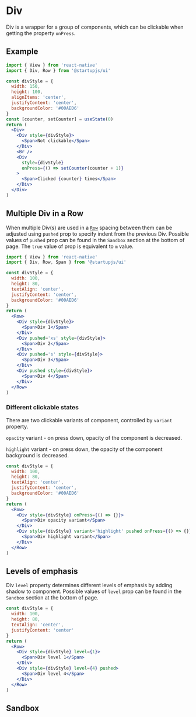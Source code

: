 
# Div

Div is a wrapper for a group of components, which can be clickable when getting the property `onPress`.

## Example

```jsx
import { View } from 'react-native'
import { Div, Row } from '@startupjs/ui'
```

```jsx example
const divStyle = {
  width: 150,
  height: 100,
  alignItems: 'center',
  justifyContent: 'center',
  backgroundColor: '#00AED6'
}
const [counter, setCounter] = useState(0)
return (
  <Div>
    <Div style={divStyle}>
      <Span>Not clickable</Span>
    </Div>
    <Br />
    <Div
      style={divStyle}
      onPress={() => setCounter(counter + 1)}
    >
      <Span>Clicked {counter} times</Span>
    </Div>
  </Div>
)
```

## Multiple Div in a Row

When multiple Div(s) are used in a [`Row`](/docs/en/Row) spacing between them can be adjusted using `pushed` prop to specify indent from the previous Div. Possible values of `pushed` prop can be found in the `Sandbox` section at the bottom of page. The `true` value of prop is equivalent to `m` value.

```jsx
import { View } from 'react-native'
import { Div, Row, Span } from '@startupjs/ui'
```

```jsx example
const divStyle = {
  width: 100,
  height: 80,
  textAlign: 'center',
  justifyContent: 'center',
  backgroundColor: '#00AED6'
}
return (
  <Row>
    <Div style={divStyle}>
      <Span>Div 1</Span>
    </Div>
    <Div pushed='xs' style={divStyle}>
      <Span>Div 2</Span>
    </Div>
    <Div pushed='s' style={divStyle}>
      <Span>Div 3</Span>
    </Div>
    <Div pushed style={divStyle}>
      <Span>Div 4</Span>
    </Div>
  </Row>
)
```

### Different clickable states

There are two clickable variants of component, controlled by `variant` property.

`opacity` variant - on press down, opacity of the component is decreased.

`highlight` variant - on press down, the opacity of the component background  is decreased.

```jsx example
const divStyle = {
  width: 100,
  height: 80,
  textAlign: 'center',
  justifyContent: 'center',
  backgroundColor: '#00AED6'
}
return (
  <Row>
    <Div style={divStyle} onPress={() => {}}>
      <Span>Div opacity variant</Span>
    </Div>
    <Div style={divStyle} variant='highlight' pushed onPress={() => {}}>
      <Span>Div highlight variant</Span>
    </Div>
  </Row>
)
```

## Levels of emphasis

Div `level` property determines different levels of emphasis by adding shadow to component. Possible values of `level` prop can be found in the `Sandbox` section at the bottom of page.

```jsx example
const divStyle = {
  width: 100,
  height: 80,
  textAlign: 'center',
  justifyContent: 'center'
}
return (
  <Row>
    <Div style={divStyle} level={1}>
      <Span>Div level 1</Span>
    </Div>
    <Div style={divStyle} level={4} pushed>
      <Span>Div level 4</Span>
    </Div>
  </Row>
)
```

## Sandbox

<Sandbox Component={Div} />
